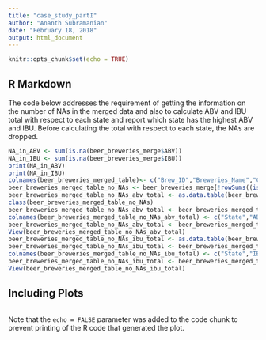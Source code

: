 ---
title: "case_study_partI"
author: "Ananth Subramanian"
date: "February 18, 2018"
output: html_document
---

```{r setup, include=FALSE}
knitr::opts_chunk$set(echo = TRUE)
```

## R Markdown

The code below addresses the requirement of getting the information on the number of NAs in the merged data and also to calculate ABV and IBU total with respect to each state and report which state has the highest ABV and IBU. Before calculating the total with respect to each state, the NAs are dropped.

```{r case study}
NA_in_ABV <- sum(is.na(beer_breweries_merge$ABV))
NA_in_IBU <- sum(is.na(beer_breweries_merge$IBU))
print(NA_in_ABV)
print(NA_in_IBU)
colnames(beer_breweries_merged_table)<- c("Brew_ID","Breweries_Name","City","State","Beer_Brand","Beer_ID","ABV","IBU","Style","Ounces")
beer_breweries_merged_table_no_NAs <- beer_breweries_merge[!rowSums((is.na(beer_breweries_merge))),]
beer_breweries_merged_table_no_NAs_abv_total <- as.data.table(beer_breweries_merged_table_no_NAs)
class(beer_breweries_merged_table_no_NAs)
beer_breweries_merged_table_no_NAs_abv_total <- beer_breweries_merged_table_no_NAs_abv_total[,sum(ABV), by ="State"]
colnames(beer_breweries_merged_table_no_NAs_abv_total) <- c("State","ABV")
beer_breweries_merged_table_no_NAs_abv_total <- beer_breweries_merged_table_no_NAs_abv_total[order(beer_breweries_merged_table_no_NAs_abv_total$ABV, decreasing = TRUE)]
View(beer_breweries_merged_table_no_NAs_abv_total)
beer_breweries_merged_table_no_NAs_ibu_total <- as.data.table(beer_breweries_merged_table_no_NAs)
beer_breweries_merged_table_no_NAs_ibu_total <- beer_breweries_merged_table_no_NAs_ibu_total[,sum(IBU), by ="State"]
colnames(beer_breweries_merged_table_no_NAs_ibu_total) <- c("State","IBU")
beer_breweries_merged_table_no_NAs_ibu_total <- beer_breweries_merged_table_no_NAs_ibu_total[order(beer_breweries_merged_table_no_NAs_ibu_total$IBU, decreasing = TRUE)]
View(beer_breweries_merged_table_no_NAs_ibu_total)
```

## Including Plots



```{r pressure, echo=FALSE}

```

Note that the `echo = FALSE` parameter was added to the code chunk to prevent printing of the R code that generated the plot.
